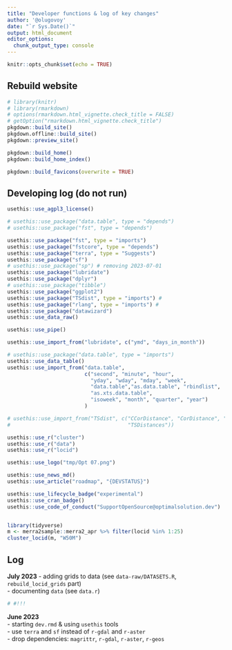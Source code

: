 ```yaml
---
title: "Developer functions & log of key changes"
author: '@olugovoy'
date: "`r Sys.Date()`"
output: html_document
editor_options: 
  chunk_output_type: console
---
```


```r
knitr::opts_chunk$set(echo = TRUE)
```

## Rebuild website
```r
# library(knitr)
# library(rmarkdown)
# options(rmarkdown.html_vignette.check_title = FALSE)
# getOption("rmarkdown.html_vignette.check_title")
pkgdown::build_site()
pkgdown.offline::build_site()
pkgdown::preview_site()

pkgdown::build_home()
pkgdown::build_home_index()

pkgdown::build_favicons(overwrite = TRUE)

```


## Developing log (do not run)
```r
usethis::use_agpl3_license()

# usethis::use_package("data.table", type = "depends")
# usethis::use_package("fst", type = "depends")

usethis::use_package("fst", type = "imports")
usethis::use_package("fstcore", type = "depends")
usethis::use_package("terra", type = "Suggests")
usethis::use_package("sf")
# usethis::use_package("sp") # removing 2023-07-01
usethis::use_package("lubridate")
usethis::use_package("dplyr")
# usethis::use_package("tibble")
usethis::use_package("ggplot2")
usethis::use_package("TSdist", type = "imports") #
usethis::use_package("rlang", type = "imports") #
usethis::use_package("datawizard")
usethis::use_data_raw()

usethis::use_pipe()

usethis::use_import_from("lubridate", c("ymd", "days_in_month"))

# usethis::use_package("data.table", type = "imports")
usethis::use_data_table()
usethis::use_import_from("data.table", 
                         c("second", "minute", "hour", 
                           "yday", "wday", "mday", "week", 
                           "data.table","as.data.table", "rbindlist",
                           "as.xts.data.table", 
                           "isoweek", "month", "quarter", "year")
                         )

# usethis::use_import_from("TSdist", c("CCorDistance", "CorDistance", "KMedoids",
#                                      "TSDistances"))

usethis::use_r("cluster")
usethis::use_r("data")
usethis::use_r("locid")

usethis::use_logo("tmp/Opt 07.png")

usethis::use_news_md()
usethis::use_article("roadmap", "{DEVSTATUS}")

usethis::use_lifecycle_badge("experimental")
usethis::use_cran_badge()
usethis::use_code_of_conduct("SupportOpenSource@optimalsolution.dev")



```

```r
library(tidyverse)
m <- merra2sample::merra2_apr %>% filter(locid %in% 1:25)
cluster_locid(m, "W50M")

```


## Log
**July 2023**
- adding grids to data (see `data-raw/DATASETS.R`, `rebuild_locid_grids` part)  
- documenting `data` (see `data.r`)
```r
# #!!! 
```

**June 2023**  
- starting `dev.rmd` & using `usethis` tools   
- use `terra` and `sf` instead of `r-gdal` and `r-aster`   
- drop dependencies: `magrittr`, `r-gdal`, `r-aster`, `r-geos`   


